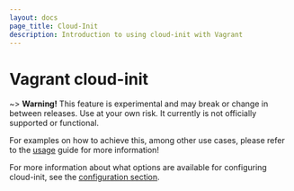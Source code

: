 ```yaml
---
layout: docs
page_title: Cloud-Init
description: Introduction to using cloud-init with Vagrant
---
```


# Vagrant cloud-init

~> **Warning!** This feature is experimental and may break or
change in between releases. Use at your own risk. It currently is not officially
supported or functional.

For examples on how to achieve this, among other use cases, please refer to the [usage](/vagrant/docs/cloud-init/usage)
guide for more information!

For more information about what options are available for configuring cloud-init, see the
[configuration section](/vagrant/docs/cloud-init/configuration).
